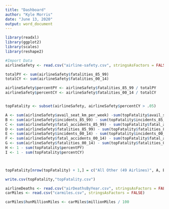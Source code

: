 ```yaml
---
title: "Dashboard"
author: "Kyle Morris"
date: "June 13, 2020"
output: word_document
---
```


```r
library(readxl)
library(ggplot2)
library(scales)
library(reshape2)
```

```r
#Import Data
airlineSafety <- read.csv("airline-safety.csv", stringsAsFactors = FALSE)

totalPY <- sum(airlineSafety$fatalities_85_99)
totalCY <- sum(airlineSafety$fatalities_00_14)

airlineSafety$percentPY <- airlineSafety$fatalities_85_99 / totalPY
airlineSafety$percentCY <- airlineSafety$fatalities_00_14 / totalCY 


topFatality <- subset(airlineSafety, airlineSafety$percentCY > .05)

A <- sum(airlineSafety$avail_seat_km_per_week) -sum(topFatality$avail_seat_km_per_week)
B <- sum(airlineSafety$incidents_85_99) - sum(topFatality$incidents_85_99)
C <- sum(airlineSafety$fatal_accidents_85_99) - sum(topFatality$fatal_accidents_85_99)
D <- sum(airlineSafety$fatalities_85_99) - sum(topFatality$fatalities_85_99)
E <- sum(airlineSafety$incidents_00_14) - sum(topFatality$incidents_00_14)
F <- sum(airlineSafety$fatal_accidents_00_14) - sum(topFatality$fatal_accidents_00_14)
G <- sum(airlineSafety$fatalities_00_14) - sum(topFatality$fatalities_00_14)
H <- 1 - sum(topFatality$percentPY)
I <- 1 - sum(topFatality$percentCY)



topFatality[nrow(topFatality) + 1,] = c("All Other (49 Airlines)", A, B, C, D, E, F, G, H, I)

write.csv(topFatality,"topFatality.csv")
```

```r
airlineDeaths <- read.csv("airDeathsByYear.csv", stringsAsFactors = FALSE)
carMiles <- read.csv("carmiles.csv", stringsAsFactors = FALSE)

carMiles$hunMillionMiles <- carMiles$millionMiles / 100

```